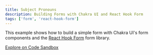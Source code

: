 ```yaml
---
title: Subject Pronouns
description: Building Forms with Chakra UI and React Hook Form
tags: ['form', 'react-hook-form']
---
```


This example shows how to build a simple form with Chakra UI's form components
and the [React Hook Form](https://react-hook-form.com) form library.

[Explore on Code Sandbox](https://codesandbox.io/s/chakra-ui-react-hook-form-v382z)
